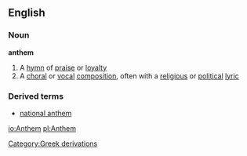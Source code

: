 ==English==
===Noun===
'''anthem'''
#A [[hymn]] of [[praise]] or [[loyalty]]
#A [[choral]] or [[vocal]] [[composition]], often with a [[religious]] or [[political]] [[lyric]]
===Derived terms===
*[[national anthem]]
[[Category:Greek derivations]]

[[io:Anthem]]
[[pl:Anthem]]